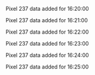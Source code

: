 Pixel 237 data added for 16:20:00

Pixel 237 data added for 16:21:00

Pixel 237 data added for 16:22:00

Pixel 237 data added for 16:23:00

Pixel 237 data added for 16:24:00

Pixel 237 data added for 16:25:00

